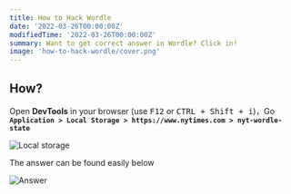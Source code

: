 ```yaml
---
title: How to Hack Wordle
date: '2022-03-26T00:00:00Z'
modifiedTime: '2022-03-26T00:00:00Z'
summary: Want to get correct answer in Wordle? Click in!
image: 'how-to-hack-wordle/cover.png'
---
```


## How?

Open **DevTools** in your browser (use <Kbd>F12</Kbd> or <Kbd>CTRL + Shift + i</Kbd>)，Go **`Application > Local Storage > https://www.nytimes.com > nyt-wordle-state`**

![Local storage](/static/images/blog/how-to-hack-wordle/step-1.png)

The answer can be found easily below

![Answer](/static/images/blog/how-to-hack-wordle/step-2.png)
